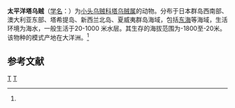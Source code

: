 {{Speciesbox
| taxon = Leachia pacifica
| binomial_authority = (Issel, 1908)<ref name='id10867'>{{cite web| url =http://www.bioinfo.cn/db05/BjdwSpecies.php?action=view&id=10867| title =太平洋塔乌贼| work =《中国动物物种编目数据库》| publisher =中国科学院微生物研究所| author =中国科学院动物研究所| accessdate =2009-04-28| deadurl =yes| archiveurl =https://web.archive.org/web/20160305062127/http://www.bioinfo.cn/db05/BjdwSpecies.php?action=view&id=10867| archivedate =2016-03-05}}</ref>
}}

'''太平洋塔乌贼'''（[[学名|学名]]：{{lang|la|''Leachia pacifica''}}）为[[小头乌贼科|小头乌贼科]][[塔乌贼属|塔乌贼属]]的动物。分布于日本群岛西南部、澳大利亚东部、塔希提岛、新西兰北岛、夏威夷群岛海域，包括[[东海|东海]]等海域，生活环境为海水，一般生活于20-1000 米水层。其生存的海拔范围为-1800至-20米。该物种的模式产地在大洋洲。<ref name='id10867'/>

== 参考文献 ==
{{reflist}}

{{Wikispecies|Leachia pacifica}}
{{章魚小作品}}

{{Taxonbar}}
[[Category:1908年描述的动物|T]]
[[Category:塔乌贼属|T]]